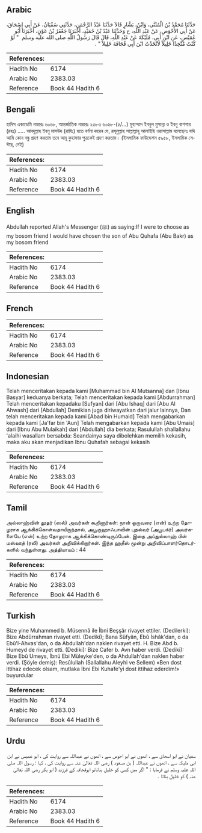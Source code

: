 ## Arabic


<div dir="rtl" lang="ar" style={{fontSize:'larger',backgroundColor:'#f8f9fa',padding:20}}>
حَدَّثَنَا مُحَمَّدُ بْنُ الْمُثَنَّى، وَابْنُ، بَشَّارٍ قَالاَ حَدَّثَنَا عَبْدُ الرَّحْمَنِ، حَدَّثَنِي سُفْيَانُ، عَنْ أَبِي إِسْحَاقَ، عَنْ أَبِي الأَحْوَصِ، عَنْ عَبْدِ اللَّهِ، ح وَحَدَّثَنَا عَبْدُ بْنُ حُمَيْدٍ، أَخْبَرَنَا جَعْفَرُ بْنُ عَوْنٍ، أَخْبَرَنَا أَبُو عُمَيْسٍ، عَنِ ابْنِ أَبِي، مُلَيْكَةَ عَنْ عَبْدِ اللَّهِ، قَالَ قَالَ رَسُولُ اللَّهِ صلى الله عليه وسلم ‏ "‏ لَوْ كُنْتُ مُتَّخِذًا خَلِيلاً لاَتَّخَذْتُ ابْنَ أَبِي قُحَافَةَ خَلِيلاً ‏"‏ ‏.‏
</div>
<div style={{backgroundColor:'#f8f9fa',padding:20, marginBottom: 10}}><table> <thead> <tr> <th>References:</th> <th></th> </tr> </thead> <tbody><tr><td>Hadith No</td><td>6174</td></tr><tr><td>Arabic No</td><td>2383.03</td></tr><tr><td>Reference</td><td>Book 44 Hadith 6</td></tr></tbody></table></div>

## Bengali


<div dir="ltr" lang="bn" style={{fontSize:'larger',backgroundColor:'#f8f9fa',padding:20}}>
হাদিস একাডেমি নাম্বারঃ ৬০৬৮, আন্তর্জাতিক নাম্বারঃ ২৩৮৩ ৬০৬৮-(৫/...) মুহাম্মাদ ইবনুল মুসান্না ও ইবনু বাশশার (রহঃ) ..... আবদুল্লাহ ইবনু মাসউদ (রাযিঃ) হতে বর্ণনা করেন যে, রসূলুল্লাহ সাল্লাল্লাহু আলাইহি ওয়াসাল্লাম বলেছেনঃ যদি আমি কোন বন্ধু গ্রহণ করতাম তবে আবূ কুহাফার পুত্রকেই গ্রহণ করতাম। (ইসলামিক ফাউন্ডেশন ৫৯৫৮, ইসলামিক সেন্টার, নেই)
</div>
<div style={{backgroundColor:'#f8f9fa',padding:20, marginBottom: 10}}><table> <thead> <tr> <th>References:</th> <th></th> </tr> </thead> <tbody><tr><td>Hadith No</td><td>6174</td></tr><tr><td>Arabic No</td><td>2383.03</td></tr><tr><td>Reference</td><td>Book 44 Hadith 6</td></tr></tbody></table></div>

## English


<div dir="ltr" lang="en" style={{fontSize:'larger',backgroundColor:'#f8f9fa',padding:20}}>
Abdullah reported Allah's Messenger (ﷺ) as saying:If I were to choose as my bosom friend I would have chosen the son of Abu Quhafa (Abu Bakr) as my bosom friend
</div>
<div style={{backgroundColor:'#f8f9fa',padding:20, marginBottom: 10}}><table> <thead> <tr> <th>References:</th> <th></th> </tr> </thead> <tbody><tr><td>Hadith No</td><td>6174</td></tr><tr><td>Arabic No</td><td>2383.03</td></tr><tr><td>Reference</td><td>Book 44 Hadith 6</td></tr></tbody></table></div>

## French


<div dir="ltr" lang="fr" style={{fontSize:'larger',backgroundColor:'#f8f9fa',padding:20}}>

</div>
<div style={{backgroundColor:'#f8f9fa',padding:20, marginBottom: 10}}><table> <thead> <tr> <th>References:</th> <th></th> </tr> </thead> <tbody><tr><td>Hadith No</td><td>6174</td></tr><tr><td>Arabic No</td><td>2383.03</td></tr><tr><td>Reference</td><td>Book 44 Hadith 6</td></tr></tbody></table></div>

## Indonesian


<div dir="ltr" lang="id" style={{fontSize:'larger',backgroundColor:'#f8f9fa',padding:20}}>
Telah menceritakan kepada kami [Muhammad bin Al Mutsanna] dan [Ibnu Basyar] keduanya berkata; Telah menceritakan kepada kami [Abdurrahman] Telah menceritakan kepadaku [Sufyan] dari [Abu Ishaq] dari [Abu Al Ahwash] dari [Abdullah] Demikian juga diriwayatkan dari jalur lainnya, Dan telah menceritakan kepada kami [Abad bin Humaid] Telah mengabarkan kepada kami [Ja'far bin 'Aun] Telah mengabarkan kepada kami [Abu Umais] dari [Ibnu Abu Mulaikah] dari [Abdullah] dia berkata; Rasulullah shallallahu 'alaihi wasallam bersabda: Seandainya saya dibolehkan memilih kekasih, maka aku akan menjadikan Ibnu Quhafah sebagai kekasih
</div>
<div style={{backgroundColor:'#f8f9fa',padding:20, marginBottom: 10}}><table> <thead> <tr> <th>References:</th> <th></th> </tr> </thead> <tbody><tr><td>Hadith No</td><td>6174</td></tr><tr><td>Arabic No</td><td>2383.03</td></tr><tr><td>Reference</td><td>Book 44 Hadith 6</td></tr></tbody></table></div>

## Tamil


<div dir="ltr" lang="ta" style={{fontSize:'larger',backgroundColor:'#f8f9fa',padding:20}}>
அல்லாஹ்வின் தூதர் (ஸல்) அவர்கள் கூறினார்கள்: நான் ஒருவரை (என்) உற்ற தோழராக ஆக்கிக்கொள்வதாயிருந்தால், அபூகுஹாஃபாவின் புதல்வர் (அபூபக்ர்) அவர்களையே (என்) உற்ற தோழராக ஆக்கிக்கொண்டிருப்பேன். இதை அப்துல்லாஹ் பின் மஸ்ஊத் (ரலி) அவர்கள் அறிவிக்கிறார்கள். இந்த ஹதீஸ் மூன்று அறிவிப்பாளர்தொடர்களில் வந்துள்ளது. அத்தியாயம் : 44
</div>
<div style={{backgroundColor:'#f8f9fa',padding:20, marginBottom: 10}}><table> <thead> <tr> <th>References:</th> <th></th> </tr> </thead> <tbody><tr><td>Hadith No</td><td>6174</td></tr><tr><td>Arabic No</td><td>2383.03</td></tr><tr><td>Reference</td><td>Book 44 Hadith 6</td></tr></tbody></table></div>

## Turkish


<div dir="ltr" lang="tr" style={{fontSize:'larger',backgroundColor:'#f8f9fa',padding:20}}>
Bize yine Muhammed b. Müsennâ ile İbni Beşşâr rivayet ettiler. (Dedilerki): Bize Abdürrahman rivayet etti. (Dediki); Bana Süfyân, Ebû İshâk'dan, o da Ebû'l-Ahvas'dan, o da Abdullah'dan naklen rivayet etti. H. Bize Abd b. Humeyd de rivayet etti. (Dediki): Bize Cafer b. Avn haber verdi. (Dediki): Bize Ebû Umeys, İbnü Ebi Müleyke'den, o da Ahdullah'dan naklen haber verdi. (Şöyle demiş): Resûlullah (Sallallahu Aleyhi ve Sellem) «Ben dost ittihaz edecek olsam, mutlaka İbni Ebi Kuhafe'yi dost ittihaz ederdim!» buyurdular
</div>
<div style={{backgroundColor:'#f8f9fa',padding:20, marginBottom: 10}}><table> <thead> <tr> <th>References:</th> <th></th> </tr> </thead> <tbody><tr><td>Hadith No</td><td>6174</td></tr><tr><td>Arabic No</td><td>2383.03</td></tr><tr><td>Reference</td><td>Book 44 Hadith 6</td></tr></tbody></table></div>

## Urdu


<div dir="rtl" lang="ur" style={{fontSize:'larger',backgroundColor:'#f8f9fa',padding:20}}>
سفیان نے ابو اسحاق سے ، انھوں نے ابو احوص سے ، انھوں نے عبداللہ سے روایت کی ، ابو عمیس نے ابن ابی ملیکہ سے ، انھوں نے عبداللہ ( بن مسعود ) رضی اللہ تعالیٰ عنہ سے روایت کی ، کہا : رسول اللہ صلی اللہ علیہ وسلم نے فرمایا : " اگر میں کسی کو خلیل بناتاتو ابوقحافہ کے فرزند ( ابو بکر رضی اللہ تعالیٰ عنہ ) کو خلیل بناتا ۔
</div>
<div style={{backgroundColor:'#f8f9fa',padding:20, marginBottom: 10}}><table> <thead> <tr> <th>References:</th> <th></th> </tr> </thead> <tbody><tr><td>Hadith No</td><td>6174</td></tr><tr><td>Arabic No</td><td>2383.03</td></tr><tr><td>Reference</td><td>Book 44 Hadith 6</td></tr></tbody></table></div>